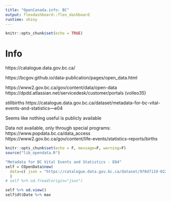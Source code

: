 ---
title: "OpenCanada.info: BC"
output: flexdashboard::flex_dashboard
runtime: shiny
---

```{r setup, include=FALSE}
knitr::opts_chunk$set(echo = TRUE)
```

# Info


https://catalogue.data.gov.bc.ca/

https://bcgov.github.io/data-publication/pages/open_data.html

https://www2.gov.bc.ca/gov/content/data/open-data
https://dpdd.atlassian.net/servicedesk/customer/portals (volleo35)


stillbirths
https://catalogue.data.gov.bc.ca/dataset/metadata-for-bc-vital-events-and-statistics---e04

Seems like nothing useful is publicly available

Data not available, only through special programs:
https://www.popdata.bc.ca/data_access
https://www2.gov.bc.ca/gov/content/life-events/statistics-reports/births



```{r  include=FALSE}
knitr::opts_chunk$set(echo = F, message=F, warning=F)
source("lib_opendata.R")
```


```{r odQUICK.CHECK, , eval=F, include=F}
"Metadata for BC Vital Events and Statistics - E04"
self = COpenData$new( 
  data=c( json = "https://catalogue.data.gov.bc.ca/dataset/978d7119-0228-43e3-9df1-55083519950b/resource/a57a6815-b931-41d6-922c-c74996f46bc7/download/births.c-schema.json" ) 
  )
# self %>% od.fread(origin="json") 

self %>% od.view()
self$dt$Date %>% max
```
